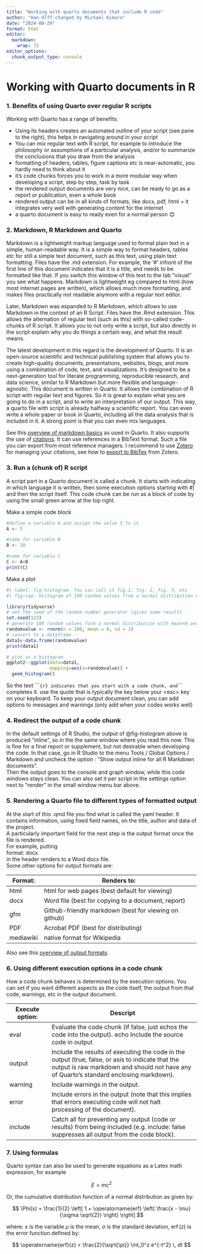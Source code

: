 ---
title: "Working with quarto documents that include R code"
author: "Han Olff-changed by Michael Kimaro"
date: "2024-08-29"
format: html
editor: 
  markdown: 
    wrap: 72
editor_options: 
  chunk_output_type: console
---

# Working with Quarto documents in R

### 1. Benefits of using Quarto over regular R scripts

Working with Quarto has a range of benefits:

-   Using its headers creates an automated outline of your script (see
    pane to the right), this helps in navigating around in your script
-   You can mix regular text with R script, for example to introduce the
    philosophy or assumptions of a particular analysis, and/or to
    summarize the conclusions that you draw from the analysis
-   formatting of headers, tables, figure captions etc is
    near-automatic, you hardly need to think about it
-   it's code chunks forces you to work in a more modular way when
    developing a script, step by step, task by task
-   the rendered output documents are very nice, can be ready to go as a
    report or publication, even a whole book
-   rendered output can be in all kinds of formats, like docx, pdf,
    html + it integrates very well with generating content for the
    internet
-   a quarto document is easy to ready even for a normal person 😊

### 2. Markdown, R Markdown and Quarto

Markdown is a lightweight markup language used to format plain text in a
simple, human-readable way. It is a simple way to format headers, tables
etc for still a simple text document, such as this text, using plain
text formatting. Files have the .md extension. For example, the '\#'
infront of the first line of this document indicates that it is a title,
and needs to be formatted like that. If you switch this window of this
text to the tab "visual" you see what happens. Markdown is lightweight
eg compared to html (how most internet pages are written), which allows
much more formatting, and makes files practically not readable anymore
with a regular text editor.

Later, Markdown was expanded to R Markdown, which allows to use Markdown
in the context of an R Script. Files have the .Rmd extension. This
allows the alternation of regular text (such as this) with so-called
code-chunks of R script. It allows you to not only write a script, but
also directly in the script explain why you do things a certain way, and
what the result means.

The latest development in this regard is the development of Quarto. It
is an open-source scientific and technical publishing system that allows
you to create high-quality documents, presentations, websites, blogs,
and more using a combination of code, text, and visualizations. It's
designed to be a next-generation tool for literate programming,
reproducible research, and data science, similar to R Markdown but more
flexible and language-agnostic. This document is written in Quarto. It
allows the combination of R script with regular text and figures. So it
is great to explain what you are going to do in a script, and to write
an interpretation of our output. This way, a quarto file with script is
already halfway a scientific report. You can even write a whole paper or
book in Quarto, including all the data analysis that is included in it.
A strong point is that you can even mix languages.

See this [overview of markdown
basics](https://quarto.org/docs/authoring/markdown-basics.html) as used
in Quarto. It also supports the use of
[citations](https://quarto.org/docs/authoring/citations.html). It can
use references in a BibText format. Such a file you can export from most
reference managers. I recommend to use [Zotero](https://www.zotero.org/)
for managing your citations, see how to [export to
BibTex](https://libguides.rhul.ac.uk/referencing/Zoterolatex) from
Zotero.

### 3. Run a (chunk of) R script

A script part in a Quarto document is called a chunk. It starts with
indicating in which language it is written, then some execution options
starting with #\| and then the script itself. This code chunk can be run
as a block of code by using the small green arrow at the top right.

Make a simple code block

```{r}
#define a variable A and assign the value 5 to it
A <- 5

#same for variable B
B <- 10

#same for variable C
C <- A+B
print(C)
```

Make a plot

```{r, message = FALSE, warning = FALSE}
#| label: fig-histogram. You can call it fig.1, fig. 2, fig. 3, etc
#| fig-cap: Histogram of 100 random values from a normal distribution with 0 mean and 1 standard deviation

library(tidyverse)
# set the seed of the random number generator (gives same result)
set.seed(123)
# generate 100 random values form a normal distribution with mean=0 and standard deviation 1
randomvalue <- rnorm(n = 100, mean = 0, sd = 1)
# convert to a dataframe
data1<-data.frame(randomvalue)
print(data1)

# plot as a histogram
ggplot2::ggplot(data=data1, 
                mapping=aes(x=randomvalue)) +
  geom_histogram()

```

So the text
\`\`\``{r} indicates that you start with a code chunk, and`\`\`\`
completes it. use the quote that is typically the key below your \<esc\>
key on your keyboard. To keep your output document clean, you can add
options to messages and warnings (only add when your codes works well)

### 4. Redirect the output of a code chunk

In the default settings of R Studio, the output of @fig-histogram above
is produced "inline", so in the the same window where you read this now.
This is fine for a final report or supplement, but not desirable when
developing the code. In that case, go in R Studio to the menu Tools /
Global Options / Markdown and uncheck the option : "Show output inline
for all R Markdown documents".\
Then the output goes to the console and graph window, while this code
windows stays clean. You can also set it per script in the settings
option next to "render" in the small window menu bar above.

### 5. Rendering a Quarto file to different types of formatted output

At the start of this .qmd file you find what is called the yaml header.
It contains information, using fixed field names, on the title, author
and data of the project.\
A particularly important field for the next step is the output format
once the file is rendered.\
For example, putting\
format: docx\
in the header renders to a Word docx file.\
Some other options for output formats are:

| Format:   | Renders to:                                           |
|-----------|-------------------------------------------------------|
| html      | html for web pages (best default for viewing)         |
| docx      | Word file (best for copying to a document, report)    |
| gfm       | Github-friendly markdown (best for viewing on github) |
| PDF       | Acrobat PDF (best for distributing)                   |
| mediawiki | native format for Wikipedia                           |

Also see this [overview of output
formats](https://quarto.org/docs/reference/).

### 6. Using different execution options in a code chunk

How a code chunk behaves is determined by the execution options. You can
set if you want different aspects as the code itself, the output from
that code, warnings, etc in the output document.

| Execute option: | Descript                                                                                                                                                                                    |
|----------------|--------------------------------------------------------|
| eval            | Evaluate the code chunk (if false, just echos the code into the output). echo Include the source code in output                                                                             |
| output          | Include the results of executing the code in the output (true, false, or asis to indicate that the output is raw markdown and should not have any of Quarto’s standard enclosing markdown). |
| warning         | Include warnings in the output.                                                                                                                                                             |
| error           | Include errors in the output (note that this implies that errors executing code will not halt processing of the document).                                                                  |
| include         | Catch all for preventing any output (code or results) from being included (e.g. include: false suppresses all output from the code block).                                                  |

### 7. Using formulas

Quarto syntax can also be used to generate equations as a Latex math
expression, for example

$$E = mc^{2}$$

Or, the cumulative distribution function of a normal distribution as
given by:

$$
\Phi(x) = \frac{1}{2} \left[ 1 + \operatorname{erf} \left( \frac{x - \mu}{\sigma \sqrt{2}} \right) \right]
$$

where: $x$ is the variable $\mu$ is the mean, $\sigma$ is the standard
deviation, $\operatorname{erf}(z)$ is the error function defined by:

$$
\operatorname{erf}(z) = \frac{2}{\sqrt{\pi}} \int_0^z e^{-t^2} \, dt
$$
